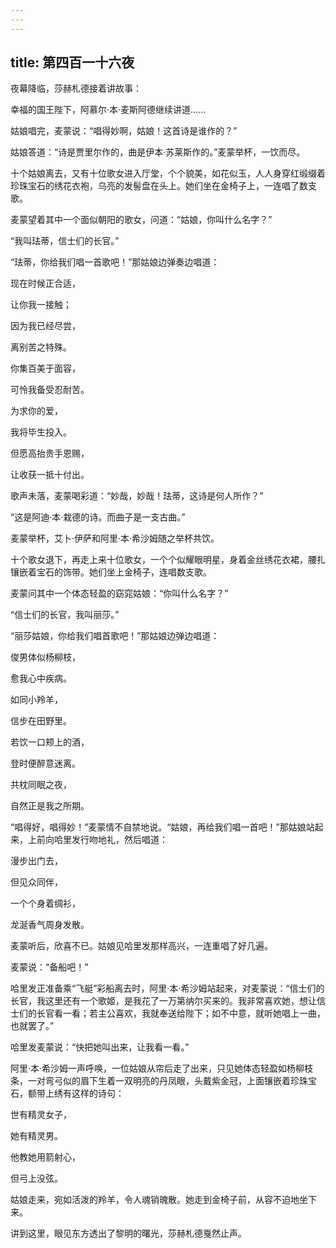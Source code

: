 ```yaml
---
---
---
```

title: 第四百一十六夜
---






夜幕降临，莎赫札德接着讲故事：

幸福的国王陛下，阿慕尔·本·麦斯阿德继续讲道……

姑娘唱完，麦蒙说：“唱得妙啊，姑娘！这首诗是谁作的？”

姑娘答道：“诗是贾里尔作的，曲是伊本·苏莱斯作的。”麦蒙举杯，一饮而尽。

十个姑娘离去，又有十位歌女进入厅堂，个个貌美，如花似玉，人人身穿红缎缀着珍珠宝石的绣花衣袍，乌亮的发髻盘在头上。她们坐在金椅子上，一连唱了数支歌。

麦蒙望着其中一个面似朝阳的歌女，问道：“姑娘，你叫什么名字？”

“我叫珐蒂，信士们的长官。”

“珐蒂，你给我们唱一首歌吧！”那姑娘边弹奏边唱道：


现在时候正合适，

让你我一接触；

因为我已经尽尝，

离别苦之特殊。

你集百美于面容，

可怜我备受忍耐苦。

为求你的爱，

我将毕生投入。

但愿高抬贵手恩赐，

让收获一抵十付出。



歌声未落，麦蒙喝彩道：“妙哉，妙哉！珐蒂，这诗是何人所作？”

“这是阿迪·本·栽德的诗。而曲子是一支古曲。”

麦蒙举杯，艾卜·伊萨和阿里·本·希沙姆随之举杯共饮。

十个歌女退下，再走上来十位歌女，一个个似耀眼明星，身着金丝绣花衣裙，腰扎镶嵌着宝石的饰带。她们坐上金椅子，连唱数支歌。

麦蒙问其中一个体态轻盈的窈窕姑娘：“你叫什么名字？”

“信士们的长官，我叫丽莎。”

“丽莎姑娘，你给我们唱首歌吧！”那姑娘边弹边唱道：


俊男体似杨柳枝，

愈我心中疾病。

如同小羚羊，

信步在田野里。

若饮一口颊上的酒，

登时便醉意迷离。

共枕同眠之夜，

自然正是我之所期。



“唱得好，唱得妙！”麦蒙情不自禁地说。“姑娘，再给我们唱一首吧！”那姑娘站起来，上前向哈里发行吻地礼，然后唱道：


漫步出门去，

但见众同伴，

一个个身着绸衫，

龙涎香气周身发散。



麦蒙听后，欣喜不已。姑娘见哈里发那样高兴，一连重唱了好几遍。

麦蒙说：“备船吧！”

哈里发正准备乘“飞艇”彩船离去时，阿里·本·希沙姆站起来，对麦蒙说：“信士们的长官，我这里还有一个歌姬，是我花了一万第纳尔买来的。我非常喜欢她，想让信士们的长官看一看；若主公喜欢，我就奉送给陛下；如不中意，就听她唱上一曲，也就罢了。”

哈里发麦蒙说：“快把她叫出来，让我看一看。”

阿里·本·希沙姆一声呼唤，一位姑娘从帘后走了出来，只见她体态轻盈如杨柳枝条，一对弯弓似的眉下生着一双明亮的丹凤眼，头戴紫金冠，上面镶嵌着珍珠宝石，额带上绣有这样的诗句：


世有精灵女子，

她有精灵男。

他教她用箭射心，

但弓上没弦。



姑娘走来，宛如活泼的羚羊，令人魂销魄散。她走到金椅子前，从容不迫地坐下来。





讲到这里，眼见东方透出了黎明的曙光，莎赫札德戛然止声。